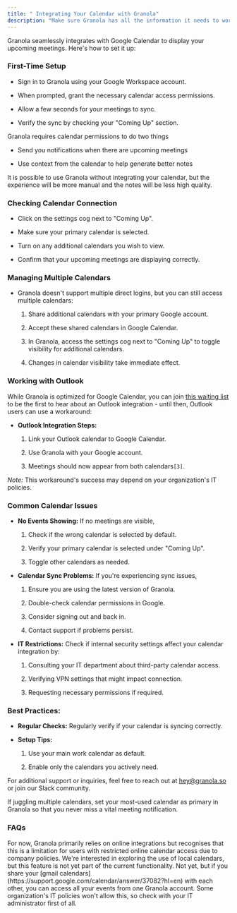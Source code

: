 ```yaml
---
title: " Integrating Your Calendar with Granola"
description: "Make sure Granola has all the information it needs to work well!"
---
```


Granola seamlessly integrates with Google Calendar to display your upcoming meetings. Here's how to set it up:

### **First-Time Setup**

* Sign in to Granola using your Google Workspace account.

* When prompted, grant the necessary calendar access permissions.

* Allow a few seconds for your meetings to sync.

* Verify the sync by checking your "Coming Up" section.

<Info>
  Granola requires calendar permissions to do two things

  * Send you notifications when there are upcoming meetings

  * Use context from the calendar to help generate better notes

  It is possible to use Granola without integrating your calendar, but the experience will be more manual and the notes will be less high quality.&#x20;
</Info>

### **Checking Calendar Connection**

* Click on the settings cog next to "Coming Up".

* Make sure your primary calendar is selected.

* Turn on any additional calendars you wish to view.

* Confirm that your upcoming meetings are displaying correctly.

### **Managing Multiple Calendars**

* Granola doesn't support multiple direct logins, but you can still access multiple calendars:

  1. Share additional calendars with your primary Google account.

  2. Accept these shared calendars in Google Calendar.

  3. In Granola, access the settings cog next to "Coming Up" to toggle visibility for additional calendars.

  4. Changes in calendar visibility take immediate effect.

### **Working with Outlook**

While Granola is optimized for Google Calendar, you can join [this waiting list](https://tally.so/r/wzWb78) to be the first to hear about an Outlook integration - until then, Outlook users can use a workaround:

* **Outlook Integration Steps:**

  1. Link your Outlook calendar to Google Calendar.

  2. Use Granola with your Google account.

  3. Meetings should now appear from both calendars`[3]`.

*Note:* This workaround's success may depend on your organization's IT policies.

### **Common Calendar Issues**

* **No Events Showing:** If no meetings are visible,

  1. Check if the wrong calendar is selected by default.

  2. Verify your primary calendar is selected under "Coming Up".

  3. Toggle other calendars as needed.

* **Calendar Sync Problems:** If you're experiencing sync issues,

  1. Ensure you are using the latest version of Granola.

  2. Double-check calendar permissions in Google.

  3. Consider signing out and back in.

  4. Contact support if problems persist.

* **IT Restrictions:** Check if internal security settings affect your calendar integration by:

  1. Consulting your IT department about third-party calendar access.

  2. Verifying VPN settings that might impact connection.

  3. Requesting necessary permissions if required.

### **Best Practices:**

* **Regular Checks:** Regularly verify if your calendar is syncing correctly.

* **Setup Tips:**

  1. Use your main work calendar as default.

  2. Enable only the calendars you actively need.

For additional support or inquiries, feel free to reach out at [hey@granola.so](mailto:hey@granola.so) or join our Slack community.

<Info>
  If juggling multiple calendars, set your most-used calendar as primary in Granola so that you never miss a vital meeting notification.
</Info>

### FAQs

<AccordionGroup>
  <Accordion title="Is there a way to use my Mac local calendar?" defaultOpen={false}>
    For now, Granola primarily relies on online integrations but recognises that this is a limitation for users with restricted online calendar access due to company policies. We're interested in exploring the use of local calendars, but this feature is not yet part of the current functionality.&#x20;
  </Accordion>

  <Accordion title="Can I add multiple gmail accounts to one Granola account?" defaultOpen={false}>
    Not yet, but if you share your [gmail calendars](https://support.google.com/calendar/answer/37082?hl=en) with each other, you can access all your events from one Granola account. Some organization's IT policies won't allow this, so check with your IT administrator first of all.&#x20;
  </Accordion>
</AccordionGroup>

###